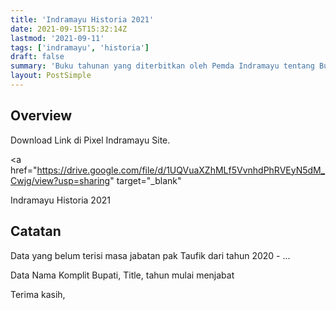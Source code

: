 ```yaml
---
title: 'Indramayu Historia 2021'
date: 2021-09-15T15:32:14Z
lastmod: '2021-09-11'
tags: ['indramayu', 'historia']
draft: false
summary: 'Buku tahunan yang diterbitkan oleh Pemda Indramayu tentang Bupati Indramayu'
layout: PostSimple
---
```


## Overview

Download Link di Pixel Indramayu Site.

<a
  href="https://drive.google.com/file/d/1UQVuaXZhMLf5VvnhdPhRVEyN5dM_Cwjg/view?usp=sharing"
  target="_blank"
>
  Indramayu Historia 2021
</a>

## Catatan
Data yang belum terisi masa jabatan pak Taufik dari tahun 2020 - ... 

Data Nama Komplit Bupati, Title, tahun mulai menjabat

Terima kasih,
